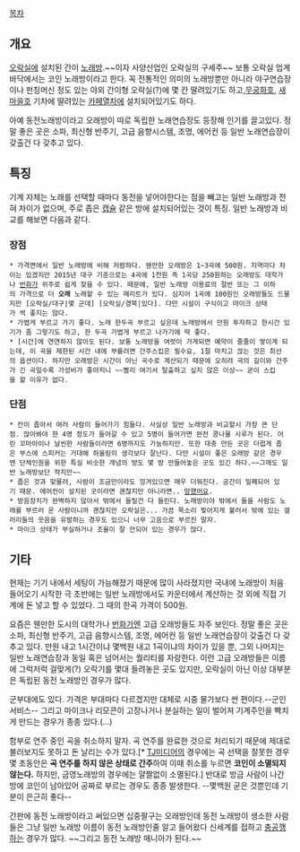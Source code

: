 [[목차]]
== 개요 ==
[[오락실]]에 설치된 간이 [[노래방]].~~이자 사양산업인 오락실의 구세주~~ 보통 오락실 업계 바닥에서는 코인 노래방이라고 한다. 꼭 전통적인 의미의 노래방뿐만 아니라 야구연습장이나 펀칭머신 정도 있는 야외 간이형 오락실(?)에 몇 칸 딸려있기도 하고,[[무궁화호]], [[새마을호]] 기차에 딸려있는 [[카페열차]]에 설치되어있기도 하다.

아예 동전노래방이라고 오래방이 따로 독립한 노래연습장도 등장해 인기를 끌고있다. 정말 좋은 곳은 소파, 최신형 반주기, 고급 음향시스템, 조명, 에어컨 등 일반 노래연습장이 갖출건 다 갖추고 있다.

== 특징 ==
기계 자체는 노래를 선택할 때마다 동전을 넣어야한다는 점을 빼고는 일반 노래방과 전혀 차이가 없으며, 주로 좁은 [[캡슐]] 같은 방에 설치되어있는 것이 특징. 일반 노래방과 비교를 해보면 다음과 같다.

=== 장점 ===
 * 가격면에서 일반 노래방에 비해 저렴하다. 웬만한 오래방은 1~3곡에 500원. 지역마다 차이는 있겠지만 2015년 대구 기준으로는 4곡에 1천원 즉 1곡당 250원하는 오래방도 대학가나 [[번화가]] 위주로 쉽게 찾을 수 있다. 때문에, 일반 노래방 이용료의 절반 또는 그 이하의 가격으로 더 '''오래''' 노래할 수 있는 메리트가 있다. 심지어 1곡에 100원인 오래방들도 드물지만 [오락실/대구|몇 군데] [오락실/경북|있다]. 다만 시설이 구식이고 마이크 상태가 썩 좋지는 않다.
 * 가볍게 부르고 가기 좋다. 노래 한두곡 부르고 싶은데 노래방에서 만원 투자하고 한시간 있기가 좀 그렇기도 하고, 한 두곡 가볍게 부르고 나가기에 딱 좋다.
 * [시간]에 연연하지 않아도 된다. 보통 노래방을 여럿이 가게되면 예약이 줄줄이 쌓이게 되는데, 이 곡을 제한된 시간 내에 부를려면 간주스킵은 필수요, 1절 마치고 끊는 것은 최선의 옵션이다. 하지만 오래방은 시간이 아닌 곡수로 계산되기 때문에 오히려 곡의 길이와 간주가 긴 곡일수록 가성비가 좋아지니 ~~빨리 여기서 탈출하고 싶지 않은 이상~~ 굳이 스킵을 할 이유가 없다.
 
=== 단점 ===
 * 칸이 좁아서 여러 사람이 들어가기 힘들다. 사실상 일반 노래방과 비교할시 가장 큰 단점. 많아봐야 한 4명 정도가 들어갈 수 있고 5명이 들어가면 완전 콩나물 시루가 된다. 어린 꼬마아이나 날씬한 사람들이라면 6명까지도 가능하지만. 또한 대충 만든 곳은 더럽게 좁은 부스에 스피커는 거대해 하울링이 생각보다 잘난다. 다만 시설이 좋은 오래방 같은 경우엔 단체인원을 위한 특실 비슷한 개념의 방도 몇 방 만들어놓은 곳도 있긴 하다.~~그래도 일반 노래방보단 작지만~~
 * 좁은 것과 맞물려, 사람이 조금만이라도 낑겨있으면 매우 더워진다. 공간이 밀폐되어 있기 때문. 에어컨이 설치된 곳이라면 괜찮지만 아니라면.. [[망했어요]].
 * 방음장치가 완벽하지 않아서 밖에서 들릴건 다 들린다. 노래방이야 밖에서 들을 사람도 노래를 부르러 온 사람이니까 괜찮지만 오락실은... 가끔 목소리 찢어지게 불러서 밖에 있는 갤러리들의 웃음을 유발하는 경우도 있으니 너무 고음으로 부르진 말자.
 * 마이크 상태가 부실하거나 조율이 잘 안되어 있는 경우가 많다.

== 기타 ==
현재는 기기 내에서 세팅이 가능해졌기 때문에 많이 사라졌지만 국내에 노래방이 처음 들어오기 시작한 극 초반에는 일반 노래방에서도 카운터에서 계산하는 것 외에 직접 기계에 돈 넣고 할 수 있었다. 그 때의 한곡 가격이 500원.

요즘은 웬만한 도시의 대학가나 [[번화가]]엔 고급 오래방들도 자주 보인다. 정말 좋은 곳은 소파, 최신형 반주기, 고급 음향시스템, 조명, 에어컨 등 일반 노래연습장이 갖출건 다 갖추고 있다. 만원 내고 1시간이냐 몇백원 내고 1곡이냐의 차이가 있을 뿐, 그외 나머지는 일반 노래연습장과 동일 혹은 넘어서는 퀄리티를 자랑한다. 이런 고급 오래방들은 이름에 그럭저럭 걸맞게(?) 오락기를 몇대 들려놓은 곳도 있지만, 오락실이 아닌 이상 대부분은 독립된 동전 노래방인 경우가 많다.

군부대에도 있다. 가격은 부대마다 다르겠지만 대체로 시중 물가보다 싼 편이다.--군인 서비스-- 그리고 마이크나 리모콘이 고장나거나 분실하는 일이 벌어져 기계주인을 빡치게 만드는 경우가 종종 있다.(...)

함부로 연주 중인 곡을 취소하지 말자. 곡 연주를 완료한 것으로 처리되기 때문에 제대로 불러보지도 못하고 돈 날리는 수가 있다.[* [[TJ미디어]]의 경우에는 곡 선택을 잘못한 경우 몇 초동안은 '''곡 연주를 하지 않은 상태로 간주'''하여 이때 취소를 누르면 '''코인이 소멸되지 않는다.''' 하지만, 금영노래방의 경우에는 얄짤없이 소멸된다.] 반대로 방금 사람이 나간 방에 코인이 남아있어 공짜로 부르는 경우도 종종 발생한다. --몇백원 굳은 것뿐인데 기분이 은근히 좋다--

간판에 동전 노래방이라고 써있으면 십중팔구는 오래방인데 동전 노래방이 생소한 사람들은 그냥 일반 노래방 이름이 동전 노래방인줄 알고 들어왔다 신세계를 접하고 [[충공깽]]하는 경우가 많다. ~~그리고 동전 노래방 매니아가 된다.~~
